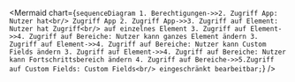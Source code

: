 
<Mermaid
  chart={`sequenceDiagram
        1. Berechtigungen->>2. Zugriff App: Nutzer hat<br/> Zugriff App
        2. Zugriff App->>3. Zugriff auf Element: Nutzer hat Zugriff<br/> auf einzelnes Element
            3. Zugriff auf Element->>4. Zugriff auf Bereiche: Nutzer kann ganzes Element ändern
            3. Zugriff auf Element->>4. Zugriff auf Bereiche: Nutzer kann Custom Fields ändern
            3. Zugriff auf Element->>4. Zugriff auf Bereiche: Nutzer kann Fortschrittsbereich ändern
            4. Zugriff auf Bereiche->>5.Zugriff auf Custom Fields: Custom Fields<br/> eingeschränkt bearbeitbar;`}
/>
